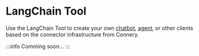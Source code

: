 # LangChain Tool

Use the LangChain Tool to create your own [chatbot](https://python.langchain.com/docs/use_cases/chatbots), [agent](https://python.langchain.com/docs/use_cases/agents/), or other clients
based on the connector infrastructure from Connery.

:::info
Comming soon...
:::

